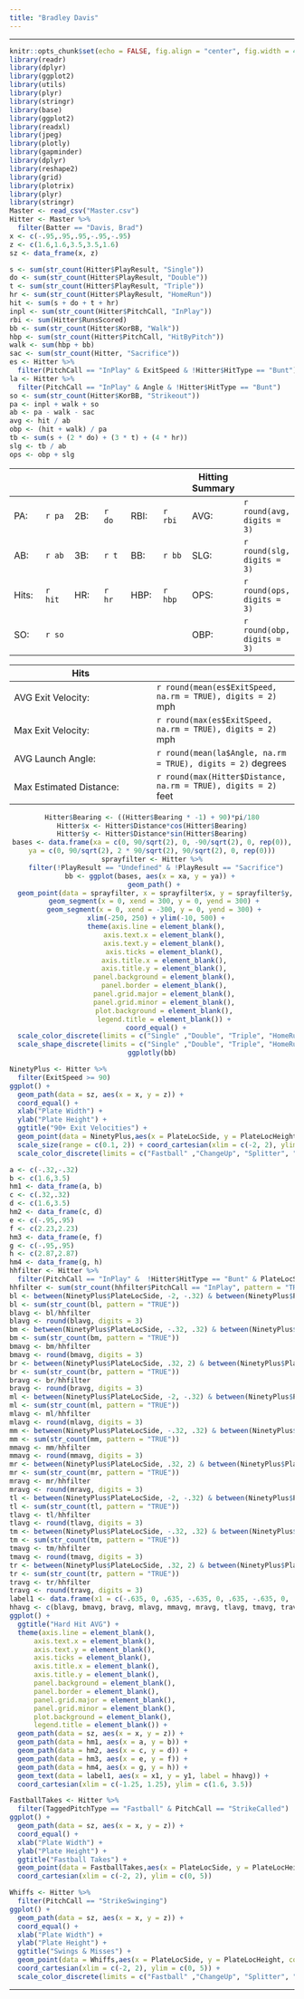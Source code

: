 ```yaml
---
title: "Bradley Davis"
---
```


<hr>

```r
knitr::opts_chunk$set(echo = FALSE, fig.align = "center", fig.width = 4, fig.height = 4, comment = NA, warning = FALSE, message = FALSE)
library(readr)
library(dplyr)
library(ggplot2)
library(utils)
library(plyr)
library(stringr)
library(base)
library(ggplot2)
library(readxl)
library(jpeg)
library(plotly)
library(gapminder)
library(dplyr)
library(reshape2)
library(grid)
library(plotrix)
library(plyr)
library(stringr)
Master <- read_csv("Master.csv")
Hitter <- Master %>%
  filter(Batter == "Davis, Brad")
x <- c(-.95,.95,.95,-.95,-.95)
z <- c(1.6,1.6,3.5,3.5,1.6)
sz <- data_frame(x, z)
```

```r
s <- sum(str_count(Hitter$PlayResult, "Single"))
do <- sum(str_count(Hitter$PlayResult, "Double"))
t <- sum(str_count(Hitter$PlayResult, "Triple"))
hr <- sum(str_count(Hitter$PlayResult, "HomeRun"))
hit <- sum(s + do + t + hr)
inpl <- sum(str_count(Hitter$PitchCall, "InPlay"))
rbi <- sum(Hitter$RunsScored)
bb <- sum(str_count(Hitter$KorBB, "Walk"))
hbp <- sum(str_count(Hitter$PitchCall, "HitByPitch"))
walk <- sum(hbp + bb)
sac <- sum(str_count(Hitter, "Sacrifice"))
es <- Hitter %>%
  filter(PitchCall == "InPlay" & ExitSpeed & !Hitter$HitType == "Bunt")
la <- Hitter %>%
  filter(PitchCall == "InPlay" & Angle & !Hitter$HitType == "Bunt")
so <- sum(str_count(Hitter$KorBB, "Strikeout"))
pa <- inpl + walk + so
ab <- pa - walk - sac
avg <- hit / ab
obp <- (hit + walk) / pa
tb <- sum(s + (2 * do) + (3 * t) + (4 * hr)) 
slg <- tb / ab
ops <- obp + slg
```

| | | | | | | Hitting Summary
-|-|-|-|-|-|-|-
PA:|`r pa`| 2B:| `r do` | RBI: |`r rbi`| AVG: |`r round(avg, digits = 3)` |
AB: |`r ab` | 3B: | `r t` | BB: |`r bb` |SLG: | `r round(slg, digits = 3)`|
Hits: |`r hit`| HR: | `r hr` | HBP: | `r hbp` | OPS: | `r round(ops, digits = 3)`|
 | SO: |`r so` ||||| OBP: | `r round(obp, digits = 3)`

Hits| | 
-|-|
AVG Exit Velocity: | `r round(mean(es$ExitSpeed, na.rm = TRUE), digits = 2)` mph
Max Exit Velocity: | `r round(max(es$ExitSpeed, na.rm = TRUE), digits = 2)` mph
AVG Launch Angle: | `r round(mean(la$Angle, na.rm = TRUE), digits = 2)` degrees
Max Estimated Distance: | `r round(max(Hitter$Distance, na.rm = TRUE), digits = 2)` feet

<center>
```r
Hitter$Bearing <- ((Hitter$Bearing * -1) + 90)*pi/180
Hitter$x <- Hitter$Distance*cos(Hitter$Bearing)
Hitter$y <- Hitter$Distance*sin(Hitter$Bearing)
bases <- data.frame(xa = c(0, 90/sqrt(2), 0, -90/sqrt(2), 0, rep(0)),
ya = c(0, 90/sqrt(2), 2 * 90/sqrt(2), 90/sqrt(2), 0, rep(0)))
sprayfilter <- Hitter %>%
  filter(!PlayResult == "Undefined" & !PlayResult == "Sacrifice")
bb <- ggplot(bases, aes(x = xa, y = ya)) + 
  geom_path() + 
  geom_point(data = sprayfilter, x = sprayfilter$x, y = sprayfilter$y, aes(color = factor(sprayfilter$PlayResult), shape = factor(sprayfilter$PlayResult))) + 
  geom_segment(x = 0, xend = 300, y = 0, yend = 300) + 
  geom_segment(x = 0, xend = -300, y = 0, yend = 300) + 
  xlim(-250, 250) + ylim(-10, 500) +
  theme(axis.line = element_blank(),
      axis.text.x = element_blank(),
      axis.text.y = element_blank(),
      axis.ticks = element_blank(),
      axis.title.x = element_blank(),
      axis.title.y = element_blank(),
      panel.background = element_blank(),
      panel.border = element_blank(),
      panel.grid.major = element_blank(),
      panel.grid.minor = element_blank(),
      plot.background = element_blank(),
      legend.title = element_blank()) +
  coord_equal() +
  scale_color_discrete(limits = c("Single" ,"Double", "Triple", "HomeRun", "Out", "FieldersChoice", "Error")) +
  scale_shape_discrete(limits = c("Single" ,"Double", "Triple", "HomeRun", "Out", "FieldersChoice", "Error"))
ggplotly(bb)
```
</center>

```r
NinetyPlus <- Hitter %>%
  filter(ExitSpeed >= 90)
ggplot() +
  geom_path(data = sz, aes(x = x, y = z)) +
  coord_equal() +
  xlab("Plate Width") +
  ylab("Plate Height") +
  ggtitle("90+ Exit Velocities") +
  geom_point(data = NinetyPlus,aes(x = PlateLocSide, y = PlateLocHeight, size = ExitSpeed, color = TaggedPitchType)) +
  scale_size(range = c(0.1, 2)) + coord_cartesian(xlim = c(-2, 2), ylim = c(0, 5)) +
  scale_color_discrete(limits = c("Fastball" ,"ChangeUp", "Splitter", "Curveball", "Slider"))
```

```r
a <- c(-.32,-.32)
b <- c(1.6,3.5)
hm1 <- data_frame(a, b)
c <- c(.32,.32)
d <- c(1.6,3.5)
hm2 <- data_frame(c, d)
e <- c(-.95,.95)
f <- c(2.23,2.23)
hm3 <- data_frame(e, f)
g <- c(-.95,.95)
h <- c(2.87,2.87)
hm4 <- data_frame(g, h)
hhfilter <- Hitter %>%
  filter(PitchCall == "InPlay" &  !Hitter$HitType == "Bunt" & PlateLocSide & PlateLocHeight)
hhfilter <- sum(str_count(hhfilter$PitchCall == "InPlay", pattern = "TRUE"))
bl <- between(NinetyPlus$PlateLocSide, -2, -.32) & between(NinetyPlus$PlateLocHeight, 0, 2.23)
bl <- sum(str_count(bl, pattern = "TRUE"))
blavg <- bl/hhfilter
blavg <- round(blavg, digits = 3)
bm <- between(NinetyPlus$PlateLocSide, -.32, .32) & between(NinetyPlus$PlateLocHeight, 0, 2.23)
bm <- sum(str_count(bm, pattern = "TRUE"))
bmavg <- bm/hhfilter
bmavg <- round(bmavg, digits = 3)
br <- between(NinetyPlus$PlateLocSide, .32, 2) & between(NinetyPlus$PlateLocHeight, 0, 2.23)
br <- sum(str_count(br, pattern = "TRUE"))
bravg <- br/hhfilter
bravg <- round(bravg, digits = 3)
ml <- between(NinetyPlus$PlateLocSide, -2, -.32) & between(NinetyPlus$PlateLocHeight, 2.23, 2.87)
ml <- sum(str_count(ml, pattern = "TRUE"))
mlavg <- ml/hhfilter
mlavg <- round(mlavg, digits = 3)
mm <- between(NinetyPlus$PlateLocSide, -.32, .32) & between(NinetyPlus$PlateLocHeight, 2.23, 2.87)
mm <- sum(str_count(mm, pattern = "TRUE"))
mmavg <- mm/hhfilter
mmavg <- round(mmavg, digits = 3)
mr <- between(NinetyPlus$PlateLocSide, .32, 2) & between(NinetyPlus$PlateLocHeight, 2.23, 2.87)
mr <- sum(str_count(mr, pattern = "TRUE"))
mravg <- mr/hhfilter
mravg <- round(mravg, digits = 3)
tl <- between(NinetyPlus$PlateLocSide, -2, -.32) & between(NinetyPlus$PlateLocHeight, 2.87, 5)
tl <- sum(str_count(tl, pattern = "TRUE"))
tlavg <- tl/hhfilter
tlavg <- round(tlavg, digits = 3)
tm <- between(NinetyPlus$PlateLocSide, -.32, .32) & between(NinetyPlus$PlateLocHeight, 2.87, 5)
tm <- sum(str_count(tm, pattern = "TRUE"))
tmavg <- tm/hhfilter
tmavg <- round(tmavg, digits = 3)
tr <- between(NinetyPlus$PlateLocSide, .32, 2) & between(NinetyPlus$PlateLocHeight, 2.87, 5)
tr <- sum(str_count(tr, pattern = "TRUE"))
travg <- tr/hhfilter
travg <- round(travg, digits = 3)
label1 <- data.frame(x1 = c(-.635, 0, .635, -.635, 0, .635, -.635, 0, .635), y1 = c(1.915, 1.915, 1.915, 2.545, 2.545, 2.545, 3.185, 3.185, 3.185))
hhavg <- c(blavg, bmavg, bravg, mlavg, mmavg, mravg, tlavg, tmavg, travg)
ggplot() +
  ggtitle("Hard Hit AVG") +
  theme(axis.line = element_blank(),
      axis.text.x = element_blank(),
      axis.text.y = element_blank(),
      axis.ticks = element_blank(),
      axis.title.x = element_blank(),
      axis.title.y = element_blank(),
      panel.background = element_blank(),
      panel.border = element_blank(),
      panel.grid.major = element_blank(),
      panel.grid.minor = element_blank(),
      plot.background = element_blank(),
      legend.title = element_blank()) +
  geom_path(data = sz, aes(x = x, y = z)) +
  geom_path(data = hm1, aes(x = a, y = b)) +
  geom_path(data = hm2, aes(x = c, y = d)) +
  geom_path(data = hm3, aes(x = e, y = f)) +
  geom_path(data = hm4, aes(x = g, y = h)) +
  geom_text(data = label1, aes(x = x1, y = y1, label = hhavg)) +
  coord_cartesian(xlim = c(-1.25, 1.25), ylim = c(1.6, 3.5))
```

```r
FastballTakes <- Hitter %>%
  filter(TaggedPitchType == "Fastball" & PitchCall == "StrikeCalled")
ggplot() +
  geom_path(data = sz, aes(x = x, y = z)) +
  coord_equal() +
  xlab("Plate Width") +
  ylab("Plate Height") +
  ggtitle("Fastball Takes") +
  geom_point(data = FastballTakes,aes(x = PlateLocSide, y = PlateLocHeight, color = TaggedPitchType)) +
  coord_cartesian(xlim = c(-2, 2), ylim = c(0, 5))
```

```r
Whiffs <- Hitter %>%
  filter(PitchCall == "StrikeSwinging")
ggplot() +
  geom_path(data = sz, aes(x = x, y = z)) +
  coord_equal() +
  xlab("Plate Width") +
  ylab("Plate Height") +
  ggtitle("Swings & Misses") +
  geom_point(data = Whiffs,aes(x = PlateLocSide, y = PlateLocHeight, color = TaggedPitchType)) + 
  coord_cartesian(xlim = c(-2, 2), ylim = c(0, 5)) +
  scale_color_discrete(limits = c("Fastball" ,"ChangeUp", "Splitter", "Curveball", "Slider"))
```

<hr>